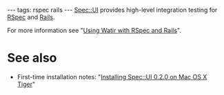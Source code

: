 ---
tags: rspec rails
---
[[Spec::UI]] provides high-level integration testing for [[RSpec]] and [[Rails]].

For more information see "[[Using Watir with RSpec and Rails]]".

= See also =

* First-time installation notes: "[[Installing Spec::UI 0.2.0 on Mac OS X Tiger]]"
